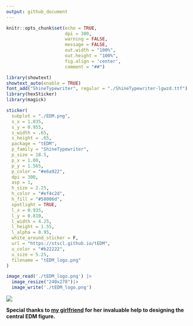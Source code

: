 ```yaml
---
output: github_document
---
```


```r
knitr::opts_chunk$set(echo = TRUE,
                      dpi = 300,
                      warning = FALSE,
                      message = FALSE,
                      out.width = "100%",
                      out.height = "100%",
                      fig.align = 'center',
                      comment = "##")
```

```r
library(showtext)
showtext_auto(enable = TRUE)
font_add("ShineTypewriter", regular = "./ShineTypewriter-lgwzd.ttf")
library(hexSticker)
library(magick)

sticker(
  subplot = "./EDM.png",
  s_x = 1.035,
  s_y = 0.955,
  s_width = .65,
  s_height = .65,
  package = "tEDM",
  p_family = "ShineTypewriter",
  p_size = 18.5,
  p_x = 1.00,
  p_y = 1.565,
  p_color = "#e6a922",
  dpi = 300,
  asp = 1,
  h_size = 2.25,
  h_color = "#ef4c2d",
  h_fill = "#58006d",
  spotlight = TRUE,
  l_x = 0.935,
  l_y = 0.810,
  l_width = 4.25,
  l_height = 1.55,
  l_alpha = 0.95,
  white_around_sticker = F,
  url = "https://stscl.github.io/tEDM",
  u_color = "#b22222",
  u_size = 5.25,
  filename = "tEDM_logo.png"
)

image_read('./tEDM_logo.png') |> 
  image_resize("240x278")|> 
  image_write('./tEDM_logo.png')
```

![](./tEDM_logo.png)

**Special thanks to [my girlfriend](https://github.com/layeyo) for her invaluable help to designing the central EDM figure.**